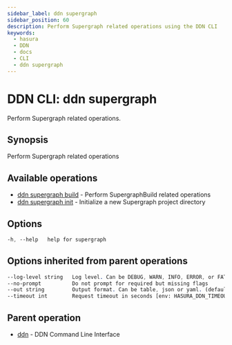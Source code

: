 ```yaml
---
sidebar_label: ddn supergraph
sidebar_position: 60
description: Perform Supergraph related operations using the DDN CLI
keywords:
  - hasura
  - DDN
  - docs
  - CLI
  - ddn supergraph
---
```


# DDN CLI: ddn supergraph

Perform Supergraph related operations.

## Synopsis

Perform Supergraph related operations

## Available operations

- [ddn supergraph build](/cli/commands/ddn_supergraph_build) - Perform SupergraphBuild related operations
- [ddn supergraph init](/cli/commands/ddn_supergraph_init) - Initialize a new Supergraph project directory

## Options

```sass
-h, --help   help for supergraph
```

## Options inherited from parent operations

```sass
--log-level string   Log level. Can be DEBUG, WARN, INFO, ERROR, or FATAL. (default "INFO")
--no-prompt          Do not prompt for required but missing flags
--out string         Output format. Can be table, json or yaml. (default "table")
--timeout int        Request timeout in seconds [env: HASURA_DDN_TIMEOUT] (default 100)
```

## Parent operation

- [ddn](/cli/commands/ddn) - DDN Command Line Interface

